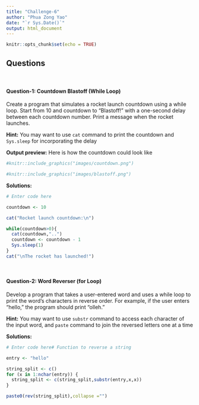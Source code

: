 ---
title: "Challenge-6"
author: "Phua Zong Yao"
date: "`r Sys.Date()`"
output: html_document
---

```{r setup, include=FALSE}
knitr::opts_chunk$set(echo = TRUE)
```

## Questions
<br>

#### Question-1: Countdown Blastoff (While Loop)

Create a program that simulates a rocket launch countdown using a while loop. Start from 10 and countdown to "Blastoff!" with a one-second delay between each countdown number. Print a message when the rocket launches.

**Hint:** You may want to use `cat` command to print the countdown and `Sys.sleep` for incorporating the delay

**Output preview:** Here is how the countdown could look like 

```{r, out.height= "20px",out.width= "200px",echo=FALSE}
#knitr::include_graphics("images/countdown.png")
```

```{r, out.height= "20px",out.width= "200px",echo=FALSE}
#knitr::include_graphics("images/blastoff.png")
```

**Solutions:**

```{r, eval=T,echo=TRUE}
# Enter code here

countdown <- 10 

cat("Rocket launch countdown:\n")

while(countdown>0){
  cat(countdown,"..")
  countdown <- countdown - 1
  Sys.sleep(1)
}
cat("\nThe rocket has launched!")


```
<br>

#### Question-2: Word Reverser (for Loop)

Develop a program that takes a user-entered word and uses a while loop to print the word's characters in reverse order. For example, if the user enters "hello," the program should print "olleh."

**Hint:** You may want to use `substr` command to access each character of the input word, and `paste` command to join the reversed letters one at a time

**Solutions:** 

```{r, eval=T,echo=TRUE}

# Enter code here# Function to reverse a string

entry <- "hello"

string_split <- c()
for (x in 1:nchar(entry)) {
  string_split <- c(string_split,substr(entry,x,x))
}

paste0(rev(string_split),collapse ="")

```
<br>
